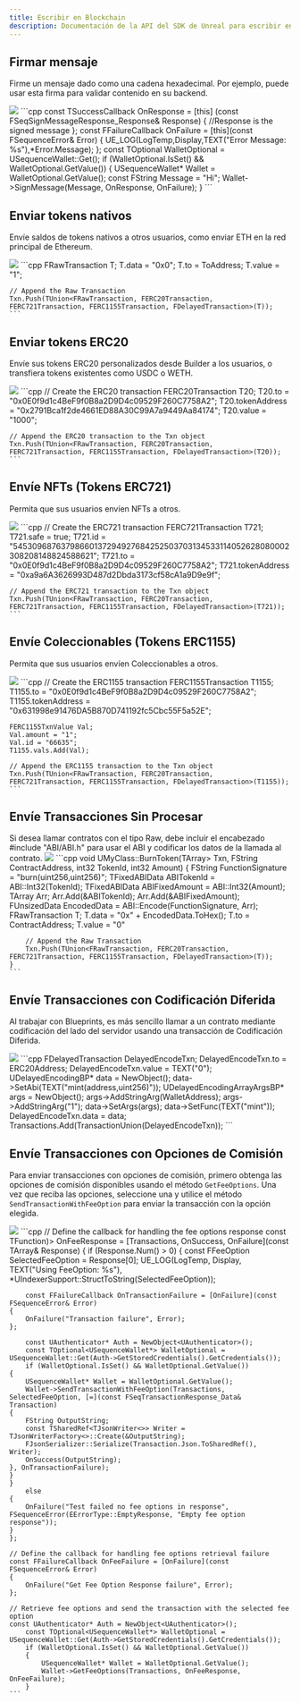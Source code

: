 ```yaml
---
title: Escribir en Blockchain
description: Documentación de la API del SDK de Unreal para escribir en la blockchain con la infraestructura de Sequence para juegos web3.
---
```


## Firmar mensaje
Firme un mensaje dado como una cadena hexadecimal. Por ejemplo, puede usar esta firma para validar contenido en su backend.

<Tabs>
  <Tab title="Blueprint">
    <Frame caption="Sign Message">
      <img src="/images/unreal/v1/sign_message.png" />
    </Frame>
  </Tab>

  <Tab title="C++">
    ```cpp
    const TSuccessCallback<FSeqSignMessageResponse_Response> OnResponse = [this] (const FSeqSignMessageResponse_Response& Response)
    {
        //Response is the signed message
    };
    const FFailureCallback OnFailure = [this](const FSequenceError& Error)
    {
        UE_LOG(LogTemp,Display,TEXT("Error Message: %s"),*Error.Message);
    };
    const TOptional<USequenceWallet*> WalletOptional = USequenceWallet::Get();
    if (WalletOptional.IsSet() && WalletOptional.GetValue())
    {
        USequenceWallet* Wallet = WalletOptional.GetValue();
        const FString Message = "Hi";
        Wallet->SignMessage(Message, OnResponse, OnFailure);
    }
    ```
  </Tab>
</Tabs>

## Enviar tokens nativos
Envíe saldos de tokens nativos a otros usuarios, como enviar ETH en la red principal de Ethereum.

<Tabs>
  <Tab title="Blueprint">
    <Frame caption="Send Native Token">
      <img src="/images/unreal/v1/send_native_token.png" />
    </Frame>
  </Tab>

  <Tab title="C++">
    ```cpp
    FRawTransaction T;
    T.data = "0x0";
    T.to = ToAddress;
    T.value = "1";

    // Append the Raw Transaction
    Txn.Push(TUnion<FRawTransaction, FERC20Transaction, FERC721Transaction, FERC1155Transaction, FDelayedTransaction>(T));
    ```
  </Tab>
</Tabs>

## Enviar tokens ERC20
Envíe sus tokens ERC20 personalizados desde Builder a los usuarios, o transfiera tokens existentes como USDC o WETH.

<Tabs>
  <Tab title="Blueprint">
    <Frame caption="Send Erc20">
      <img src="/images/unreal/v1/send_erc20.png" />
    </Frame>
  </Tab>

  <Tab title="C++">
    ```cpp
    // Create the ERC20 transaction
    FERC20Transaction T20;
    T20.to = "0x0E0f9d1c4BeF9f0B8a2D9D4c09529F260C7758A2";
    T20.tokenAddress = "0x2791Bca1f2de4661ED88A30C99A7a9449Aa84174";
    T20.value = "1000";

    // Append the ERC20 transaction to the Txn object
    Txn.Push(TUnion<FRawTransaction, FERC20Transaction, FERC721Transaction, FERC1155Transaction, FDelayedTransaction>(T20));
    ```
  </Tab>
</Tabs>

## Envíe NFTs (Tokens ERC721)
Permita que sus usuarios envíen NFTs a otros.

<Tabs>
  <Tab title="Blueprint">
    <Frame caption="Send Erc721">
      <img src="/images/unreal/v1/send_erc721.png" />
    </Frame>
  </Tab>

  <Tab title="C++">
    ```cpp
    // Create the ERC721 transaction
    FERC721Transaction T721;
    T721.safe = true;
    T721.id = "54530968763798660137294927684252503703134533114052628080002308208148824588621";
    T721.to = "0x0E0f9d1c4BeF9f0B8a2D9D4c09529F260C7758A2";
    T721.tokenAddress = "0xa9a6A3626993D487d2Dbda3173cf58cA1a9D9e9f";

    // Append the ERC721 transaction to the Txn object
    Txn.Push(TUnion<FRawTransaction, FERC20Transaction, FERC721Transaction, FERC1155Transaction, FDelayedTransaction>(T721));
    ```
  </Tab>
</Tabs>

## Envíe Coleccionables (Tokens ERC1155)
Permita que sus usuarios envíen Coleccionables a otros.

<Tabs>
  <Tab title="Blueprint">
    <Frame caption="Send Erc1155">
      <img src="/images/unreal/v1/send_erc1155.png" />
    </Frame>
  </Tab>

  <Tab title="C++">
    ```cpp
    // Create the ERC1155 transaction
    FERC1155Transaction T1155;
    T1155.to = "0x0E0f9d1c4BeF9f0B8a2D9D4c09529F260C7758A2";
    T1155.tokenAddress = "0x631998e91476DA5B870D741192fc5Cbc55F5a52E";

    FERC1155TxnValue Val;
    Val.amount = "1";
    Val.id = "66635";
    T1155.vals.Add(Val);

    // Append the ERC1155 transaction to the Txn object
    Txn.Push(TUnion<FRawTransaction, FERC20Transaction, FERC721Transaction, FERC1155Transaction, FDelayedTransaction>(T1155));
    ```
  </Tab>
</Tabs>

## Envíe Transacciones Sin Procesar

<Note>
  Si desea llamar contratos con el tipo Raw, debe incluir el encabezado #include "ABI/ABI.h" para usar el ABI y codificar los datos de la llamada al contrato.
</Note>

<Tabs>
  <Tab title="Blueprint">
    <Frame caption="Send Raw Transaction">
      <img src="/images/unreal/v1/send_raw_transaction.png" />
    </Frame>
  </Tab>

  <Tab title="C++">
    ```cpp
    void UMyClass::BurnToken(TArray<TUnion<FRawTransaction, FERC20Transaction, FERC721Transaction, FERC1155Transaction, FDelayedTransaction>> Txn, FString ContractAddress, int32 TokenId, int32 Amount)
    {
        FString FunctionSignature = "burn(uint256,uint256)";
        TFixedABIData ABITokenId = ABI::Int32(TokenId);
        TFixedABIData ABIFixedAmount = ABI::Int32(Amount);
        TArray<ABIEncodeable*> Arr;
        Arr.Add(&ABITokenId);
        Arr.Add(&ABIFixedAmount);
        FUnsizedData EncodedData = ABI::Encode(FunctionSignature, Arr);
        FRawTransaction T;
        T.data = "0x" + EncodedData.ToHex();
        T.to = ContractAddress;
        T.value = "0"

        // Append the Raw Transaction
        Txn.Push(TUnion<FRawTransaction, FERC20Transaction, FERC721Transaction, FERC1155Transaction, FDelayedTransaction>(T));
    }
    ```
  </Tab>
</Tabs>

## Envíe Transacciones con Codificación Diferida
Al trabajar con Blueprints, es más sencillo llamar a un contrato mediante codificación del lado del servidor usando una transacción de Codificación Diferida.

<Tabs>
  <Tab title="Blueprint">
    <Frame caption="Delayed Encode">
      <img src="/images/unreal/v1/delayed_encode.png" />
    </Frame>
  </Tab>

  <Tab title="C++">
    ```cpp
    FDelayedTransaction DelayedEncodeTxn;
    DelayedEncodeTxn.to = ERC20Address;
    DelayedEncodeTxn.value = TEXT("0");
    UDelayedEncodingBP* data = NewObject<UDelayedEncodingBP>();
    data->SetAbi(TEXT("mint(address,uint256)"));
    UDelayedEncodingArrayArgsBP* args = NewObject<UDelayedEncodingArrayArgsBP>();
    args->AddStringArg(WalletAddress);
    args->AddStringArg("1");
    data->SetArgs(args);
    data->SetFunc(TEXT("mint"));
    DelayedEncodeTxn.data = data;
    Transactions.Add(TransactionUnion(DelayedEncodeTxn));
    ```
  </Tab>
</Tabs>

## Envíe Transacciones con Opciones de Comisión
Para enviar transacciones con opciones de comisión, primero obtenga las opciones de comisión disponibles usando el método `GetFeeOptions`.
Una vez que reciba las opciones, seleccione una y utilice el método `SendTransactionWithFeeOption` para enviar
la transacción con la opción elegida.

<Tabs>
  <Tab title="Blueprint">
    <Frame caption="Transaction Fee Options">
      <img src="/images/unreal/v1/transaction_fee_options.png" />
    </Frame>
  </Tab>

  <Tab title="C++">
    ```cpp
    // Define the callback for handling the fee options response
    const TFunction<void(TArray<FFeeOption>)> OnFeeResponse = [Transactions, OnSuccess, OnFailure](const TArray<FFeeOption>& Response)
    {
        if (Response.Num() > 0)
    {
        const FFeeOption SelectedFeeOption = Response[0];
        UE_LOG(LogTemp, Display, TEXT("Using FeeOption: %s"), *UIndexerSupport::StructToString(SelectedFeeOption));

        const FFailureCallback OnTransactionFailure = [OnFailure](const FSequenceError& Error)
    {
        OnFailure("Transaction failure", Error);
    };

        const UAuthenticator* Auth = NewObject<UAuthenticator>();
        const TOptional<USequenceWallet*> WalletOptional = USequenceWallet::Get(Auth->GetStoredCredentials().GetCredentials());
        if (WalletOptional.IsSet() && WalletOptional.GetValue())
    {
        USequenceWallet* Wallet = WalletOptional.GetValue();
        Wallet->SendTransactionWithFeeOption(Transactions, SelectedFeeOption, [=](const FSeqTransactionResponse_Data& Transaction)
    {
        FString OutputString;
        const TSharedRef<TJsonWriter<>> Writer = TJsonWriterFactory<>::Create(&OutputString);
        FJsonSerializer::Serialize(Transaction.Json.ToSharedRef(), Writer);
        OnSuccess(OutputString);
    }, OnTransactionFailure);
    }
    }
        else
    {
        OnFailure("Test failed no fee options in response", FSequenceError(EErrorType::EmptyResponse, "Empty fee option response"));
    }
    };

    // Define the callback for handling fee options retrieval failure
    const FFailureCallback OnFeeFailure = [OnFailure](const FSequenceError& Error)
    {
        OnFailure("Get Fee Option Response failure", Error);
    };

    // Retrieve fee options and send the transaction with the selected fee option
    const UAuthenticator* Auth = NewObject<UAuthenticator>();
        const TOptional<USequenceWallet*> WalletOptional = USequenceWallet::Get(Auth->GetStoredCredentials().GetCredentials());
        if (WalletOptional.IsSet() && WalletOptional.GetValue())
        {
            USequenceWallet* Wallet = WalletOptional.GetValue();
            Wallet->GetFeeOptions(Transactions, OnFeeResponse, OnFeeFailure);
        }
    ```
  </Tab>
</Tabs>